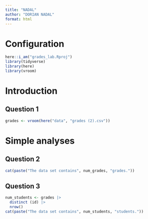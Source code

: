 ```yaml
---
title: "NADAL"
author: "DORIAN NADAL"
format: html
---
```


# Configuration 

```r
here::i_am("grades_lab.Rproj")
library(tidyverse)
library(here)
library(vroom)
```
# Introduction

## Question 1

```r
grades <- vroom(here("data", "grades (2).csv"))
```

# Simple analyses

## Question 2

```r
cat(paste("The data set contains", num_grades, "grades."))
```

## Question 3

```r
num_students <- grades |>
  distinct (id) |>
  nrow()
cat(paste("The data set contains", num_students, "students."))
```







